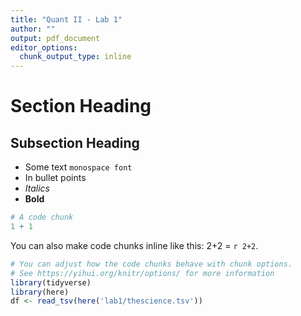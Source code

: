 ```yaml
---
title: "Quant II - Lab 1"
author: ""
output: pdf_document
editor_options: 
  chunk_output_type: inline
---
```



# Section Heading

## Subsection Heading
- Some text `monospace font` 
- In bullet points
- *Italics*
- **Bold**

\begin{align}
E = mc^2
\end{align}

```r
# A code chunk
1 + 1
```

You can also make code chunks inline like this: 2+2 = `r 2+2`.

```r
# You can adjust how the code chunks behave with chunk options.
# See https://yihui.org/knitr/options/ for more information
library(tidyverse)
library(here)
df <- read_tsv(here('lab1/thescience.tsv'))
```
